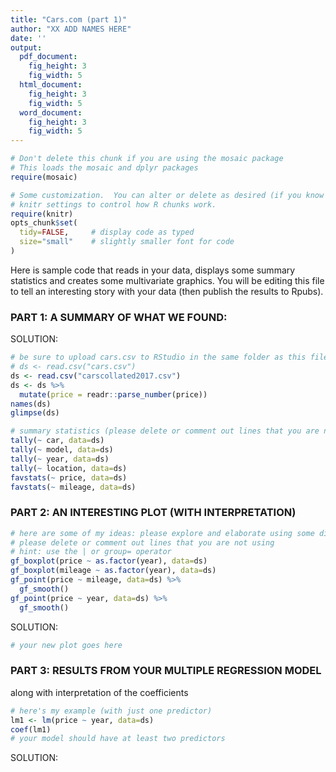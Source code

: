 ```yaml
---
title: "Cars.com (part 1)"
author: "XX ADD NAMES HERE"
date: ''
output:
  pdf_document:
    fig_height: 3
    fig_width: 5
  html_document:
    fig_height: 3
    fig_width: 5
  word_document:
    fig_height: 3
    fig_width: 5
---
```



```r
# Don't delete this chunk if you are using the mosaic package
# This loads the mosaic and dplyr packages
require(mosaic)
```

```r
# Some customization.  You can alter or delete as desired (if you know what you are doing).
# knitr settings to control how R chunks work.
require(knitr)
opts_chunk$set(
  tidy=FALSE,     # display code as typed
  size="small"    # slightly smaller font for code
)
```

Here is sample code that reads in your data, displays some summary statistics and creates some multivariate graphics.  You will be editing this file to tell an interesting story with your data (then publish the results to Rpubs).

### PART 1: A SUMMARY OF WHAT WE FOUND: 

SOLUTION:

```r
# be sure to upload cars.csv to RStudio in the same folder as this file
# ds <- read.csv("cars.csv")
ds <- read.csv("carscollated2017.csv")
ds <- ds %>%
  mutate(price = readr::parse_number(price))
names(ds)
glimpse(ds)
```

```r
# summary statistics (please delete or comment out lines that you are not using)
tally(~ car, data=ds)
tally(~ model, data=ds)
tally(~ year, data=ds)
tally(~ location, data=ds)
favstats(~ price, data=ds)
favstats(~ mileage, data=ds)
```

### PART 2: AN INTERESTING PLOT (WITH INTERPRETATION)
```r
# here are some of my ideas: please explore and elaborate using some different plots
# please delete or comment out lines that you are not using
# hint: use the | or group= operator
gf_boxplot(price ~ as.factor(year), data=ds)
gf_boxplot(mileage ~ as.factor(year), data=ds)
gf_point(price ~ mileage, data=ds) %>%
  gf_smooth()
gf_point(price ~ year, data=ds) %>%
  gf_smooth()
```

SOLUTION:

```r
# your new plot goes here

```


### PART 3: RESULTS FROM YOUR MULTIPLE REGRESSION MODEL

along with interpretation of the coefficients

```r
# here's my example (with just one predictor)
lm1 <- lm(price ~ year, data=ds)
coef(lm1)
# your model should have at least two predictors
```

SOLUTION: 










